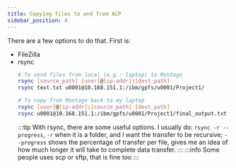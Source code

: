 ```yaml
---
title: Copying files to and from ACP
sidebar_position: 4
---
```


There are a few options to do that. First is:
- FileZilla
- rsync
    ```bash
    # To send files from local (e.g.: laptop) to Montage
    rsync [source_path] [user]@[ip-addr]:[dest_path]
    rsync text.txt u0001@10.168.151.1:/ibm/gpfs/u0001/Project1/

    # To copy from Montage back to my laptop
    rsync [user]@[ip-addr]:[source_path] [dest_path]
    rsync u0001@10.168.151.1:/ibm/gpfs/u0001/Project1/final_output.txt ./text.txt
    ```
    :::tip
    With rsync, there are some useful options. I usually do: `rsync -r --progress`, `-r` when it is a folder, and I want the transfer to be recursive; `--progress` shows the percentage of transfer per file, gives me an idea of how much longer it will take to complete data transfer.
    :::
    :::info
    Some people uses scp or sftp, that is fine too
    :::
